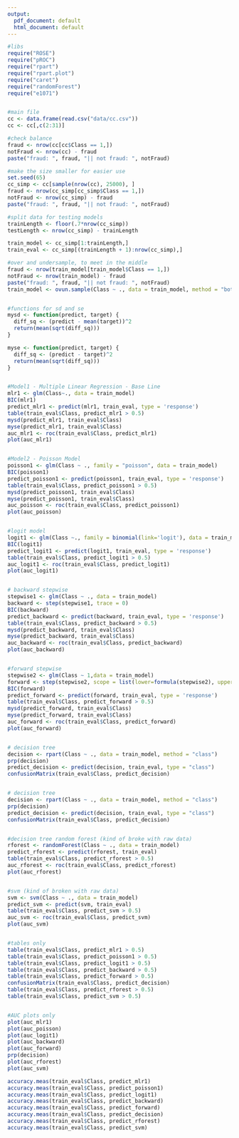 ```yaml
---
output:
  pdf_document: default
  html_document: default
---
```

```r
#libs
require("ROSE")
require("pROC")
require("rpart")
require("rpart.plot")
require("caret")
require("randomForest")
require("e1071")


#main file
cc <- data.frame(read.csv("data/cc.csv"))
cc <- cc[,c(2:31)]

#check balance
fraud <- nrow(cc[cc$Class == 1,])
notFraud <- nrow(cc) - fraud
paste("fraud: ", fraud, "|| not fraud: ", notFraud)

#make the size smaller for easier use
set.seed(65)
cc_simp <- cc[sample(nrow(cc), 25000), ]
fraud <- nrow(cc_simp[cc_simp$Class == 1,])
notFraud <- nrow(cc_simp) - fraud
paste("fraud: ", fraud, "|| not fraud: ", notFraud)

#split data for testing models
trainLength <- floor(.7*nrow(cc_simp))
testLength <- nrow(cc_simp) - trainLength

train_model <- cc_simp[1:trainLength,]
train_eval <- cc_simp[(trainLength + 1):nrow(cc_simp),]

#over and undersample, to meet in the middle
fraud <- nrow(train_model[train_model$Class == 1,])
notFraud <- nrow(train_model) - fraud
paste("fraud: ", fraud, "|| not fraud: ", notFraud)
train_model <- ovun.sample(Class ~ ., data = train_model, method = "both", p = 0.5, N = fraud+notFraud, seed = 1)$data


#functions for sd and se
mysd <- function(predict, target) {
  diff_sq <- (predict - mean(target))^2
  return(mean(sqrt(diff_sq)))
}

myse <- function(predict, target) {
  diff_sq <- (predict - target)^2
  return(mean(sqrt(diff_sq)))
}


#Model1 - Multiple Linear Regression - Base Line
mlr1 <- glm(Class~., data = train_model)
BIC(mlr1)
predict_mlr1 <- predict(mlr1, train_eval, type = 'response')
table(train_eval$Class, predict_mlr1 > 0.5)
mysd(predict_mlr1, train_eval$Class)
myse(predict_mlr1, train_eval$Class)
auc_mlr1 <- roc(train_eval$Class, predict_mlr1)
plot(auc_mlr1)


#Model2 - Poisson Model
poisson1 <- glm(Class ~ ., family = "poisson", data = train_model)
BIC(poisson1)
predict_poisson1 <- predict(poisson1, train_eval, type = 'response')
table(train_eval$Class, predict_poisson1 > 0.5)
mysd(predict_poisson1, train_eval$Class)
myse(predict_poisson1, train_eval$Class)
auc_poisson <- roc(train_eval$Class, predict_poisson1)
plot(auc_poisson)


#logit model
logit1 <- glm(Class ~., family = binomial(link='logit'), data = train_model)
BIC(logit1)
predict_logit1 <- predict(logit1, train_eval, type = 'response')
table(train_eval$Class, predict_logit1 > 0.5)
auc_logit1 <- roc(train_eval$Class, predict_logit1)
plot(auc_logit1)


# backward stepwise
stepwise1 <- glm(Class ~ ., data = train_model)
backward <- step(stepwise1, trace = 0)
BIC(backward)
predict_backward <- predict(backward, train_eval, type = 'response')
table(train_eval$Class, predict_backward > 0.5)
mysd(predict_backward, train_eval$Class)
myse(predict_backward, train_eval$Class)
auc_backward <- roc(train_eval$Class, predict_backward)
plot(auc_backward)


#forward stepwise
stepwise2 <- glm(Class ~ 1,data = train_model)
forward <- step(stepwise2, scope = list(lower=formula(stepwise2), upper=formula(stepwise1)), direction = "forward", trace = 0)
BIC(forward)
predict_forward <- predict(forward, train_eval, type = 'response')
table(train_eval$Class, predict_forward > 0.5)
mysd(predict_forward, train_eval$Class)
myse(predict_forward, train_eval$Class)
auc_forward <- roc(train_eval$Class, predict_forward)
plot(auc_forward)


# decision tree
decision <- rpart(Class ~ ., data = train_model, method = "class")
prp(decision)
predict_decision <- predict(decision, train_eval, type = "class")
confusionMatrix(train_eval$Class, predict_decision)


# decision tree
decision <- rpart(Class ~ ., data = train_model, method = "class")
prp(decision)
predict_decision <- predict(decision, train_eval, type = "class")
confusionMatrix(train_eval$Class, predict_decision)


#decision tree random forest (kind of broke with raw data)
rforest <- randomForest(Class ~ ., data = train_model)
predict_rforest <- predict(rforest, train_eval)
table(train_eval$Class, predict_rforest > 0.5)
auc_rforest <- roc(train_eval$Class, predict_rforest)
plot(auc_rforest)


#svm (kind of broken with raw data)
svm <- svm(Class ~ ., data = train_model)
predict_svm <- predict(svm, train_eval)
table(train_eval$Class, predict_svm > 0.5)
auc_svm <- roc(train_eval$Class, predict_svm)
plot(auc_svm)


#tables only
table(train_eval$Class, predict_mlr1 > 0.5)
table(train_eval$Class, predict_poisson1 > 0.5)
table(train_eval$Class, predict_logit1 > 0.5)
table(train_eval$Class, predict_backward > 0.5)
table(train_eval$Class, predict_forward > 0.5)
confusionMatrix(train_eval$Class, predict_decision)
table(train_eval$Class, predict_rforest > 0.5)
table(train_eval$Class, predict_svm > 0.5)


#AUC plots only
plot(auc_mlr1)
plot(auc_poisson)
plot(auc_logit1)
plot(auc_backward)
plot(auc_forward)
prp(decision)
plot(auc_rforest)
plot(auc_svm)

accuracy.meas(train_eval$Class, predict_mlr1)
accuracy.meas(train_eval$Class, predict_poisson1)
accuracy.meas(train_eval$Class, predict_logit1)
accuracy.meas(train_eval$Class, predict_backward)
accuracy.meas(train_eval$Class, predict_forward)
accuracy.meas(train_eval$Class, predict_decision)
accuracy.meas(train_eval$Class, predict_rforest)
accuracy.meas(train_eval$Class, predict_svm)
```